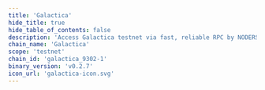 ```yaml
---
title: 'Galactica'
hide_title: true
hide_table_of_contents: false
description: 'Access Galactica testnet via fast, reliable RPC by NODERS — no limits, Omnichain-ready, and built for scalable Web3'
chain_name: 'Galactica'
scope: 'testnet'
chain_id: 'galactica_9302-1'
binary_version: 'v0.2.7'
icon_url: 'galactica-icon.svg'
---
```



<ChainLayout>
  <ChainHero
    name="Galactica"
    iconUrl="img/galactica-icon.svg"
    bgColor="#E87C59"
    scope="testnet"
    chainId="galactica_9302-1"
    nodeVersion="v0.2.7"
    token=""
    stakeUrl=""
    restakeUrl=""
    websiteUrl="https://galactica.com/"
    githubUrl="https://github.com/Galactica-corp/networks"
    xUrl="https://twitter.com/GalacticaNet"
    discordUrl="https://discord.gg/galactica"
  />

  <ProductLinks
    appUrl=""
    appImageUrl="img/products/"
    explorerUrl=""
    explorerImageUrl="img/products/"
    faucetUrl=""
  />

  <ToolsGrid
    chainName="galactica"
    scope="testnet"
    showInstall={true}
    showUpgrade={true}
    showGenesis={true}
    showCli={true}
    showEndpoints={true}
    showStateSync={true}
    showSnapshot={true}
    showMonitoring={true}
    showLivePeers={true}
    showSeed={true}
    showAddressBook={true}
    showExplorersList={true}
    showPublicEndpoints={false}
    showUsefulTools={true}
    showUpgradeWatcher={false}
  />

</ChainLayout>
